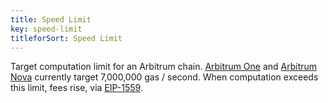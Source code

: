 ```yaml
---
title: Speed Limit
key: speed-limit
titleforSort: Speed Limit
---
```


Target computation limit for an Arbitrum chain. [Arbitrum One](/intro/glossary#arbitrum-one) and [Arbitrum Nova](/intro/glossary#arbitrum-nova) currently target 7,000,000 gas / second. When computation exceeds this limit, fees rise, via [EIP-1559](https://notes.ethereum.org/@vbuterin/eip-1559-faq).
